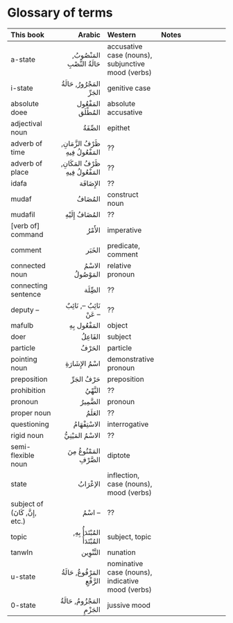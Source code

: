<!--!!! THIS FILE IS AUTO-GENERATED. DO NOT EDIT DIRECTLY. EDIT THE FILES IN THE SRCQMD DIR !!!-->

# Glossary of terms

|This book | Arabic | Western | Notes|
|:----|----:|:----|:------|
|a-state | [المَنْصُوبُ]{.ar}, [حَالَةُ النَّصْبِ]{.ar}| accusative case (nouns), subjunctive mood (verbs) |
|i-state | [المَجْرُورُ]{.ar}, [حَالَةُ الجَرِّ]{.ar}| genitive case ||
|absolute doee |[المَفْعُول المُطْلَق]{.ar} | absolute accusative ||
|adjectival noun |[الصِّفَةُ]{.ar} | epithet |
|adverb of time  |[ظَرْفُ الزَّمَانِ]{.ar}, [المَفْعُولُ فِيهِ]{.ar} | ?? ||
|adverb of place |[ظَرْفُ المَكَانِ]{.ar}, [المَفْعُولُ فِيهِ]{.ar} | ?? ||
|[idafa]{.subs} |[الإِضَافَة]{.ar} | ?? ||
|[mudaf]{.subs} |[المُضَافُ]{.ar} | construct noun ||
|[mudafil]{.subs} |[المُضَافُ إِلَيْهِ]{.ar} | ?? ||
|[verb of] command | [الأَمْرُ]{.ar} | imperative ||
|comment |[الخَبَر]{.ar} | predicate, comment ||
|connected noun |[الاسْمُ المَوْصُولُ]{.ar} | relative pronoun ||
|connecting sentence |[الصِِّلَة]{.ar} | ?? ||
|deputy -- |[نَائِبُ --]{.ar}, [نَائِبٌ عَنْ --]{.ar} | ?? ||
|[mafulb]{.subs} |[المَفْعُول بِهِ]{.ar} | object ||
|doer |[الفَاعِلُ]{.ar} | subject ||
|particle|[الحَرْفُ]{.ar} | particle ||
|pointing noun|[اسْمُ الإِشَارَةِ]{.ar} | demonstrative pronoun ||
|preposition|[حَرْفُ الجَرِّ]{.ar} | preposition ||
|prohibition|[النَّهْيُ]{.ar} | ?? ||
|pronoun|[الضَّمِيرُ]{.ar} | pronoun ||
|proper noun|[العَلَمُ]{.ar} | ?? ||
|questioning|[الاسْتِفْهَامُ]{.ar} | interrogative ||
|rigid noun|[الاسْمُ المَيْنِيُّ]{.ar} | ?? ||
|semi-flexible noun|[المَمْنُوعُ مِنَ الصَّرْفِ]{.ar} | diptote ||
|state | [الإعْرَابُ]{.ar} | inflection, case (nouns), mood (verbs) |
|subject of ([إِنَّ]{.ar}, [كَانَ]{.ar}, etc.) |[اسْمُ --]{.ar} | ?? ||
|topic |[المُبْتَدَأُ بِهِ]{.ar}, [المُبْتَدَأُ]{.ar} | subject, topic ||
|[tanwIn]{.trn2} |[التَّنْوِين]{.ar} | nunation ||
|u-state | [المَرْفُوعُ]{.ar}, [حَالَةُ الرَّفْعِ]{.ar}| nominative case (nouns), indicative mood (verbs) ||
|0-state | [المَجْزُومُ]{.ar}, [حَالَةُ الجَزْمِ]{.ar}| jussive mood ||
